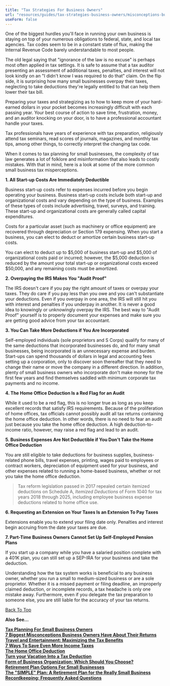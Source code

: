 ```yaml
---
title: "Tax Strategies For Business Owners"
url: "resources/guides/tax-strategies-business-owners/misconceptions-business-owners-fg"
useForm: false
---
```



One of the biggest hurdles you'll face in running your own business is staying on top of your numerous obligations to federal, state, and local tax agencies. Tax codes seem to be in a constant state of flux, making the Internal Revenue Code barely understandable to most people.

The old legal saying that "ignorance of the law is no excuse" is perhaps most often applied in tax settings. It is safe to assume that a tax auditor presenting an assessment of additional taxes, penalties, and interest will not look kindly on an "I didn't know I was required to do that" claim. On the flip side, it is surprising how many small businesses overpay their taxes, neglecting to take deductions they're legally entitled to that can help them lower their tax bill.

Preparing your taxes and strategizing as to how to keep more of your hard-earned dollars in your pocket becomes increasingly difficult with each passing year. Your best course of action to save time, frustration, money, and an auditor knocking on your door, is to have a professional accountant handle your taxes.

Tax professionals have years of experience with tax preparation, religiously attend tax seminars, read scores of journals, magazines, and monthly tax tips, among other things, to correctly interpret the changing tax code.

When it comes to tax planning for small businesses, the complexity of tax law generates a lot of folklore and misinformation that also leads to costly mistakes. With that in mind, here is a look at some of the more common small business tax misperceptions.

**1\. All Start-up Costs Are Immediately Deductible**

Business start-up costs refer to expenses incurred before you begin operating your business. Business start-up costs include both start-up and organizational costs and vary depending on the type of business. Examples of these types of costs include advertising, travel, surveys, and training. These start-up and organizational costs are generally called capital expenditures.

Costs for a particular asset (such as machinery or office equipment) are recovered through depreciation or Section 179 expensing. When you start a business, you can elect to deduct or amortize certain business start-up costs.

You can elect to deduct up to $5,000 of business start-up and $5,000 of organizational costs paid or incurred; however, the $5,000 deduction is reduced by the amount your total start-up or organizational costs exceed $50,000, and any remaining costs must be amortized.

**2\. Overpaying the IRS Makes You "Audit Proof"**

The IRS doesn't care if you pay the right amount of taxes or overpay your taxes. They do care if you pay less than you owe and you can't substantiate your deductions. Even if you overpay in one area, the IRS will still hit you with interest and penalties if you underpay in another. It is never a good idea to knowingly or unknowingly overpay the IRS. The best way to "Audit Proof" yourself is to properly document your expenses and make sure you are getting good advice from your tax accountant.

**3\. You Can Take More Deductions if You Are Incorporated**

Self-employed individuals (sole proprietors and S Corps) qualify for many of the same deductions that incorporated businesses do, and for many small businesses, being incorporated is an unnecessary expense and burden. Start-ups can spend thousands of dollars in legal and accounting fees setting up a corporation, only to discover soon thereafter that they need to change their name or move the company in a different direction. In addition, plenty of small business owners who incorporate don't make money for the first few years and find themselves saddled with minimum corporate tax payments and no income.

**4\. The Home Office Deduction Is a Red Flag for an Audit**

While it used to be a red flag, this is no longer true as long as you keep excellent records that satisfy IRS requirements. Because of the proliferation of home offices, tax officials cannot possibly audit all tax returns containing the home office deduction. In other words, there is no need to fear an audit just because you take the home office deduction. A high deduction-to-income ratio, however, may raise a red flag and lead to an audit.

**5\. Business Expenses Are Not Deductible if You Don't Take the Home Office Deduction**

You are still eligible to take deductions for business supplies, business-related phone bills, travel expenses, printing, wages paid to employees or contract workers, depreciation of equipment used for your business, and other expenses related to running a home-based business, whether or not you take the home office deduction.

> Tax reform legislation passed in 2017 repealed certain itemized deductions on Schedule A, _Itemized Deductions_ of Form 1040 for tax years 2018 through 2025, including employee business expense deductions related to home office use.

**6\. Requesting an Extension on Your Taxes Is an Extension To Pay Taxes**

Extensions enable you to extend your filing date only. Penalties and interest begin accruing from the date your taxes are due.

**7\. Part-Time Business Owners Cannot Set Up Self-Employed Pension Plans**

If you start up a company while you have a salaried position complete with a 401K plan, you can still set up a SEP-IRA for your business and take the deduction.

Understanding how the tax system works is beneficial to any business owner, whether you run a small to medium-sized business or are a sole proprietor. Whether it is a missed payment or filing deadline, an improperly claimed deduction, or incomplete records, a tax headache is only one mistake away. Furthermore, even if you delegate the tax preparation to someone else, you are still liable for the accuracy of your tax returns.

[Back To Top](#top)

**Also See...**

[**Tax Planning For Small Business Owners**](/resources/guides/tax-strategies-business-owners/planning-small-business-owners-fg)  
[**7 Biggest Misconceptions Business Owners Have About Their Returns**](/resources/guides/tax-strategies-business-owners/misconceptions-business-owners-fg)  
[**Travel and Entertainment: Maximizing the Tax Benefits**](/resources/guides/tax-strategies-business-owners/travel-entertainment-fg)  
[**7 Ways To Save Even More Income Taxes**](/resources/guides/tax-strategies-business-owners/save-income-taxes-fg)  
[**The Home Office Deduction**](/resources/guides/tax-strategies-business-owners/home-office-deduction-fg)  
[**Turn your Vacation Into a Tax Deduction**](/resources/guides/tax-strategies-business-owners/vacation-tax-deduction-fg)  
[**Form of Business Organization: Which Should You Choose?**](/resources/guides/tax-strategies-business-owners/form-business-organization-fg)  
[**Retirement Plan Options For Small Businesses**](/resources/guides/tax-strategies-business-owners/retirement-plan-small-businesses-fg)  
[**The "SIMPLE" Plan: A Retirement Plan for the Really Small Business**](/resources/guides/tax-strategies-business-owners/simple-plan-fg)  
[**Recordkeeping: Frequently Asked Questions**](/resources/guides/tax-strategies-business-owners/recordkeeping-faq-faq) 
